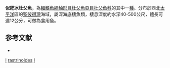 {{Speciesbox 
| genus = Icelus
| species = rastrinoides
| authority = [[Taranetz|Taranetz]], 1936
| status = NE
| status_system = IUCN3.1
}}
'''似耙冰杜父魚'''，為[[輻鰭魚綱|輻鰭魚綱]][[鮋形目|鮋形目]][[杜父魚亞目|杜父魚亞目]][[杜父魚科|杜父魚科]]的其中一[[種|種]]。分布於西北[[太平洋|太平洋]]區的[[聖彼得灣|聖彼得灣]]海域，屬深海底棲魚類，棲息深度約水深40-500公尺，體長可達12公分，可做為食用魚。

==参考文献==
*{{FishBase_species|genus=Icelus|species=rastrinoides|year=2011|month=12}}

{{Taxonbar}}

[[Category:1936年描述的鱼类|I]]
[[Category:冰杜父魚屬|rastrinoides]]
[[Category:食用鱼|I]]